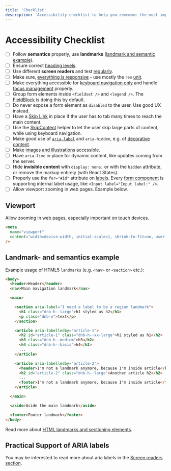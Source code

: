 ```yaml
---
title: 'Checklist'
description: 'Accessibility checklist to help you remember the most important tasks you have to follow during front end development.'
---
```


# Accessibility Checklist

- [ ] Follow **semantics** properly, use **landmarks** ([landmark and semantic example](/uilib/usage/accessibility/checklist#landmark--and-semantics-example)).
- [ ] Ensure correct [heading levels](/uilib/usage/best-practices/for-typography#headings-and-styling).
- [ ] Use different **screen readers** and test [regularly](/uilib/usage/accessibility/screenreader).
- [ ] Make sure, [everything is responsive](/uilib/usage/layout#web-applications) - use mostly the `rem` [unit](/uilib/usage/best-practices/for-styling#units).
- [ ] Make everything accessible for [keyboard navigation only](/uilib/usage/accessibility#keyboard-users) and handle [focus management](/uilib/usage/accessibility/focus#managing-the-focus-state) properly.
- [ ] Group form elements inside `<fieldset />` and `<legend />`. The [FieldBlock](/uilib/extensions/forms/create-component/FieldBlock/) is doing this by default.
- [ ] Do never expose a form element as `disabled` to the user. Use good UX instead.
- [ ] Have a [Skip Link](/uilib/usage/accessibility/focus#skip-link) in place if the user has to tab many times to reach the main content.
- [ ] Use the [SkipContent](/uilib/components/skip-content/) helper to let the user skip large parts of content, while using keyboard navigation.
- [ ] Make good use of [`aria-label`](/uilib/usage/accessibility/screenreader#usage-of-aria-label-aria-labelledby-and-aria-describedby) and `aria-hidden`, e.g. of [decorative content](/uilib/usage/accessibility/icons#decorative-icons).
- [ ] Make [images and illustrations](/uilib/usage/accessibility/screenreader#images-and-illustrations) accessible.
- [ ] Have `aria-live` in place for dynamic content, like updates coming from the server.
- [ ] Hide **invisible content** with `display: none;` or with the `hidden` attribute, or remove the markup entirely (with React States).
- [ ] Properly use the `for="#id"` attribute on [labels](https://developer.mozilla.org/en-US/docs/Web/HTML/Element/label#Attributes). Every [form component](/uilib/components) is supporting internal label usage, like `<Input label="Input label:" />`.
- [ ] Allow viewport zooming in web pages. Example below.

## Viewport

Allow zooming in web pages, especially important on touch devices.

```html
<meta
  name="viewport"
  content="width=device-width, initial-scale=1, shrink-to-fit=no, user-scalable=yes"
/>
```

## Landmark- and semantics example

Example usage of HTML5 `landmarks` (e.g. `<nav>` or `<section>` etc.):

```html
<body>
  <header>Header</header>
  <nav>Main navigation landmark</nav>

  <main>

    <section aria-label="I need a label to be a region landmark">
      <h1 class="dnb-h--large">h1 styled as h2</h1>
      <p class="dnb-o">text</p>
    </section>

    <article aria-labelledby="article-1">
      <h2 id="article-1" class="dnb-h--xx-large">h2 styled as h1</h2>
      <h3 class="dnb-h--medium">h3</h2>
      <h4 class="dnb-h--basis">h4</h2>
      ...
    </article>

    <article aria-labelledby="article-2">
      <header>I'm not a landmark anymore, because I'm inside article</header>
      <h2 id="article-2" class="dnb-h--large">Another article h2</h2>
      ...
      <footer>I'm not a landmark anymore, because I'm inside article</footer>
    </article>

  </main>

  <aside>Aside the main landmark</aside>

  <footer>Footer landmark</footer>
</body>
```

Read more about [HTML landmarks and sectioning elements](https://www.w3.org/TR/wai-aria-practices/examples/landmarks/HTML5.html).

## Practical Support of ARIA labels

You may be interested to read more about aria labels in the [Screen readers section](/uilib/usage/accessibility/screenreader#usage-of-aria-label-aria-labelledby-and-aria-describedby).
